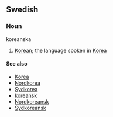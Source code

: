 ==Swedish==
===Noun===
;koreanska
#[[Korean]]; the language spoken in [[Korea]]

====See also====
*[[Korea]]
*[[Nordkorea]]
*[[Sydkorea]]
*[[koreansk]]
*[[Nordkoreansk]]
*[[Sydkoreansk]]